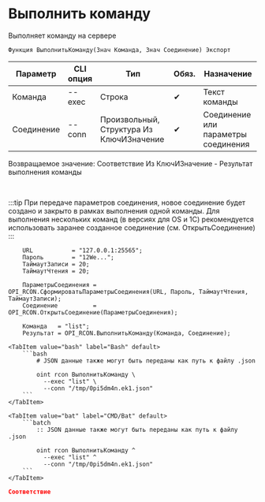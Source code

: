 ﻿---
sidebar_position: 2
description: Выполнить команду и другие функции для работы с RCON в Открытом пакете интеграций - бесплатной open-source библиотеке интеграций для 1С:Предприятие 8, OneScript и CLI
keywords: [1C, 1С, 1С:Предприятие, 1С:Предприятие 8.3, API, Интеграция, Сервисы, Обмен, OneScript, CLI, RCON]
---


# Выполнить команду
 Выполняет команду на сервере



`Функция ВыполнитьКоманду(Знач Команда, Знач Соединение) Экспорт`

  | Параметр | CLI опция | Тип | Обяз. | Назначение |
  |-|-|-|-|-|
  | Команда | --exec | Строка | &#x2714; | Текст команды |
  | Соединение | --conn | Произвольный, Структура Из КлючИЗначение | &#x2714; | Соединение или параметры соединения |

  
  Возвращаемое значение:   Соответствие Из КлючИЗначение - Результат выполнения команды

<br/>

:::tip
При передаче параметров соединения, новое соединение будет создано и закрыто в рамках выполнения одной команды. Для выполнения нескольких команд (в версиях для OS и 1С) рекомендуется использовать заранее созданное соединение (см. ОткрытьСоединение)
:::
<br/>



```bsl title="Пример использования для 1С:Предприятие/OneScript"
    URL           = "127.0.0.1:25565";
    Пароль        = "12We...";
    ТаймаутЗаписи = 20;
    ТаймаутЧтения = 20;

    ПараметрыСоединения = OPI_RCON.СформироватьПараметрыСоединения(URL, Пароль, ТаймаутЧтения, ТаймаутЗаписи);
    Соединение          = OPI_RCON.ОткрытьСоединение(ПараметрыСоединения);

    Команда   = "list";
    Результат = OPI_RCON.ВыполнитьКоманду(Команда, Соединение);
```
    

 <Tabs>
  
    <TabItem value="bash" label="Bash" default>
        ```bash
            # JSON данные также могут быть переданы как путь к файлу .json
            
            oint rcon ВыполнитьКоманду \
              --exec "list" \
              --conn "/tmp/0pi5dm4n.ek1.json"
        ```
    </TabItem>
  
    <TabItem value="bat" label="CMD/Bat" default>
        ```batch
            :: JSON данные также могут быть переданы как путь к файлу .json
            
            oint rcon ВыполнитьКоманду ^
              --exec "list" ^
              --conn "/tmp/0pi5dm4n.ek1.json"
        ```
    </TabItem>
</Tabs>


```json title="Результат"
Соответствие
```
